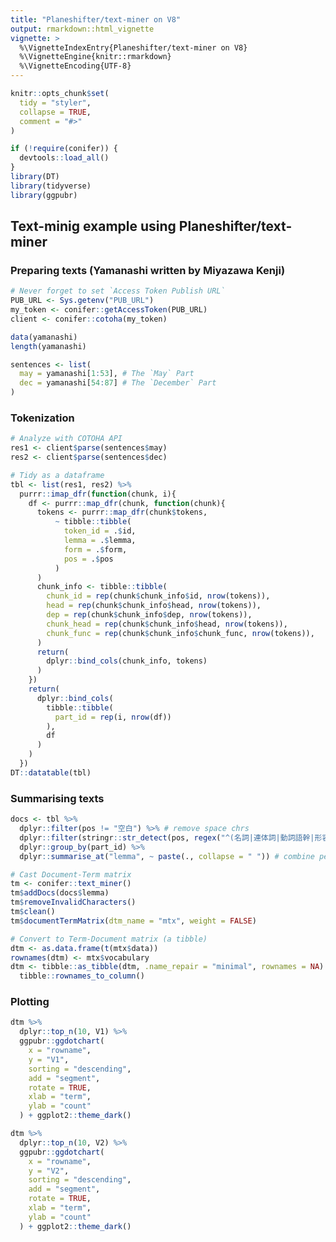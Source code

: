 ```yaml
---
title: "Planeshifter/text-miner on V8"
output: rmarkdown::html_vignette
vignette: >
  %\VignetteIndexEntry{Planeshifter/text-miner on V8}
  %\VignetteEngine{knitr::rmarkdown}
  %\VignetteEncoding{UTF-8}
---
```


```r
knitr::opts_chunk$set(
  tidy = "styler",
  collapse = TRUE,
  comment = "#>"
)
```

```r
if (!require(conifer)) {
  devtools::load_all()
}
library(DT)
library(tidyverse)
library(ggpubr)
```

## Text-minig example using Planeshifter/text-miner

### Preparing texts (**Yamanashi** written by Miyazawa Kenji)

```r
# Never forget to set `Access Token Publish URL`
PUB_URL <- Sys.getenv("PUB_URL")
my_token <- conifer::getAccessToken(PUB_URL)
client <- conifer::cotoha(my_token)

data(yamanashi)
length(yamanashi)

sentences <- list(
  may = yamanashi[1:53], # The `May` Part
  dec = yamanashi[54:87] # The `December` Part
)
```

### Tokenization

```r
# Analyze with COTOHA API
res1 <- client$parse(sentences$may)
res2 <- client$parse(sentences$dec)

# Tidy as a dataframe
tbl <- list(res1, res2) %>%
  purrr::imap_dfr(function(chunk, i){
    df <- purrr::map_dfr(chunk, function(chunk){
      tokens <- purrr::map_dfr(chunk$tokens,
          ~ tibble::tibble(
            token_id = .$id,
            lemma = .$lemma,
            form = .$form,
            pos = .$pos
          )
      )
      chunk_info <- tibble::tibble(
        chunk_id = rep(chunk$chunk_info$id, nrow(tokens)),
        head = rep(chunk$chunk_info$head, nrow(tokens)),
        dep = rep(chunk$chunk_info$dep, nrow(tokens)),
        chunk_head = rep(chunk$chunk_info$head, nrow(tokens)),
        chunk_func = rep(chunk$chunk_info$chunk_func, nrow(tokens)),
      )
      return(
        dplyr::bind_cols(chunk_info, tokens)
      )
    })
    return(
      dplyr::bind_cols(
        tibble::tibble(
          part_id = rep(i, nrow(df))
        ),
        df
      )
    )
  })
DT::datatable(tbl)
```

### Summarising texts

```r
docs <- tbl %>%
  dplyr::filter(pos != "空白") %>% # remove space chrs
  dplyr::filter(stringr::str_detect(pos, regex("^(名詞|連体詞|動詞語幹|形容詞語幹)+"))) %>% # select targets by POS
  dplyr::group_by(part_id) %>%
  dplyr::summarise_at("lemma", ~ paste(., collapse = " ")) # combine per part

# Cast Document-Term matrix
tm <- conifer::text_miner()
tm$addDocs(docs$lemma)
tm$removeInvalidCharacters()
tm$clean()
tm$documentTermMatrix(dtm_name = "mtx", weight = FALSE)

# Convert to Term-Document matrix (a tibble)
dtm <- as.data.frame(t(mtx$data))
rownames(dtm) <- mtx$vocabulary
dtm <- tibble::as_tibble(dtm, .name_repair = "minimal", rownames = NA) %>%
  tibble::rownames_to_column()
```

### Plotting

```r
dtm %>%
  dplyr::top_n(10, V1) %>%
  ggpubr::ggdotchart(
    x = "rowname",
    y = "V1",
    sorting = "descending",
    add = "segment",
    rotate = TRUE,
    xlab = "term",
    ylab = "count"
  ) + ggplot2::theme_dark()
```

```r
dtm %>%
  dplyr::top_n(10, V2) %>%
  ggpubr::ggdotchart(
    x = "rowname",
    y = "V2",
    sorting = "descending",
    add = "segment",
    rotate = TRUE,
    xlab = "term",
    ylab = "count"
  ) + ggplot2::theme_dark()
```
